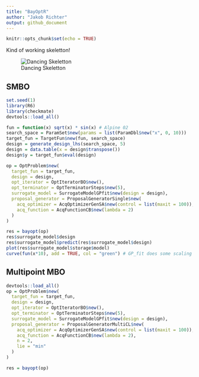 ```yaml
---
title: "BayOptR"
author: "Jakob Richter"
output: github_document
---
```


```r
knitr::opts_chunk$set(echo = TRUE)
```

Kind of working skeletton!

![Dancing Skeletton](https://i.imgur.com/JODHF99.gif)

## SMBO 
```r
set.seed(1)
library(R6)
library(checkmate)
devtools::load_all()

fun = function(x) sqrt(x) * sin(x) # Alpine 02
search_space = ParamSet$new(params = list(ParamDbl$new("x", 0, 10)))
target_fun = TargetFun$new(fun, search_space)
design = generate_design_lhs(search_space, 5)
design = data.table(x = design$transpose())
design$y = target_fun$eval(design)

op = OptProblem$new(
  target_fun = target_fun,
  design = design,
  opt_iterator = OptIteratorBO$new(),
  opt_terminator = OptTerminatorSteps$new(5),
  surrogate_model = SurrogateModelGPfit$new(design = design),
  proposal_generator = ProposalGeneratorSingle$new(
    acq_optimizer = AcqOptimizerGenSA$new(control = list(maxit = 100)),
    acq_function = AcqFunctionCB$new(lambda = 2)
  )
)

res = bayopt(op)
res$surrogate_model$design
res$surrogate_model$predict(res$surrogate_model$design)
plot(res$surrogate_model$storage$model)
curve(fun(x*10), add = TRUE, col = "green") # GP_fit does some scaling
```

## Multipoint MBO 
```r
devtools::load_all()
op = OptProblem$new(
  target_fun = target_fun,
  design = design,
  opt_iterator = OptIteratorBO$new(),
  opt_terminator = OptTerminatorSteps$new(5),
  surrogate_model = SurrogateModelGPfit$new(design = design),
  proposal_generator = ProposalGeneratorMultiCL$new(
    acq_optimizer = AcqOptimizerGenSA$new(control = list(maxit = 100)),
    acq_function = AcqFunctionCB$new(lambda = 2),
    n = 2,
    lie = "min"
  )
)

res = bayopt(op)
```



